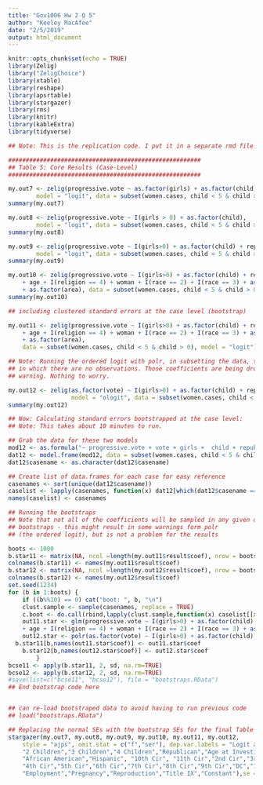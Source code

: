 ```yaml
---
title: "Gov1006 Hw 2 Q 5"
author: "Keeley MacAfee"
date: "2/5/2019"
output: html_document
---
```


```r
knitr::opts_chunk$set(echo = TRUE)
library(Zelig)
library("ZeligChoice")
library(xtable)		
library(reshape)
library(apsrtable)
library(stargazer)
library(rms)
library(knitr)
library(kableExtra)
library(tidyverse)
```

```r
## Note: This is the replication code. I put it in a separate rmd file because it wouldn't knit. I couldn't figure out the error messages and my edits seemed to make things worse, so this is just the replication code. Seems like where I was getting the error was around the bootstrap code. 

#######################################################
## Table 5: Core Results (Case-Level)
#######################################################

my.out7 <- zelig(progressive.vote ~ as.factor(girls) + as.factor(child), 
		model = "logit", data = subset(women.cases, child < 5 & child > 0))
summary(my.out7)

my.out8 <- zelig(progressive.vote ~ I(girls > 0) + as.factor(child), 
		model = "logit", data = subset(women.cases, child < 5 & child > 0))
summary(my.out8)

my.out9 <- zelig(progressive.vote ~ I(girls>0) + as.factor(child) + republican + age + I(religion == 4) + woman + I(race == 2) + I(race ==3) + as.factor(circuit) + as.factor(year), 
		model = "logit", data = subset(women.cases, child < 5 & child > 0))
summary(my.out9)

my.out10 <- zelig(progressive.vote ~ I(girls>0) + as.factor(child) + republican 
	+ age + I(religion == 4) + woman + I(race == 2) + I(race == 3) + as.factor(circuit) + as.factor(year) 
	+ as.factor(area), data = subset(women.cases, child < 5 & child > 0), model = "logit")
summary(my.out10)

## including clustered standard errors at the case level (bootstrap)

my.out11 <- zelig(progressive.vote ~ I(girls>0) + as.factor(child) + republican 
	+ age + I(religion == 4) + woman + I(race == 2) + I(race == 3) + as.factor(circuit) + as.factor(year) 
	+ as.factor(area), 
	data = subset(women.cases, child < 5 & child > 0), model = "logit")

## Note: Running the ordered logit with polr, in subsetting the data, there are some case areas
## in which there are no observations. Those coefficients are being dropped at POLR gives an
## warning. Nothing to worry.

my.out12 <- zelig(as.factor(vote) ~ I(girls>0) + as.factor(child) + republican + age + I(religion == 4) + woman + I(race == 2) + I(race ==3) + as.factor(circuit) + as.factor(year) + as.factor(area), 
                  model = "ologit", data = subset(women.cases, child < 5 & child > 0))
summary(my.out12)

## Now: Calculating standard errors bootstrapped at the case level:
## Note: This takes about 10 minutes to run. 

## Grab the data for these two models
mod12 <- as.formula("~ progressive.vote + vote + girls +  child + republican +race + age + religion + woman + circuit + year + area + casename")
dat12 <- model.frame(mod12, data = subset(women.cases, child < 5 & child > 0))
dat12$casename <- as.character(dat12$casename)

## Create list of data.frames for each case for easy reference
casenames <- sort(unique(dat12$casename))
caselist <- lapply(casenames, function(x) dat12[which(dat12$casename == x),])
names(caselist) <- casenames

## Running the bootstraps
## Note that not all of the coefficients will be sampled in any given of the 
## bootstraps - this might result in some warnings form polr
## (the ordered logit), but is not a problem for the results

boots <- 1000
b.star11 <- matrix(NA, ncol =length(my.out11$result$coef), nrow = boots)
colnames(b.star11) <- names(my.out11$result$coef)
b.star12 <- matrix(NA, ncol =length(my.out12$result$coef), nrow = boots)
colnames(b.star12) <- names(my.out12$result$coef)
set.seed(1234)
for (b in 1:boots) {
	if ((b%%10) == 0) cat("boot: ", b, "\n")
	clust.sample <- sample(casenames, replace = TRUE)
	c.boot <- do.call(rbind,lapply(clust.sample,function(x) caselist[[x]]))
	out11.star <- glm(progressive.vote ~ I(girls>0) + as.factor(child) + republican 
	+ age + I(religion == 4) + woman + I(race == 2) + I(race == 3) + as.factor(circuit) + as.factor(year) + as.factor(area), data = c.boot, family = binomial("logit"))
    out12.star <- polr(as.factor(vote) ~ I(girls>0) + as.factor(child) + republican + age + I(religion == 4) + woman + I(race == 2) + I(race ==3) + as.factor(circuit) + as.factor(year) + as.factor(area), data = c.boot)	
  b.star11[b,names(out11.star$coef)] <- out11.star$coef
	b.star12[b,names(out12.star$coef)] <- out12.star$coef
		}
bcse11 <- apply(b.star11, 2, sd, na.rm=TRUE)		
bcse12 <- apply(b.star12, 2, sd, na.rm=TRUE)		
#save(list=c("bcse11", "bcse12"), file = "bootstraps.RData")
## End bootstrap code here


## can re-load bootstraped data to avoid having to run previous code
## load("bootstraps.RData")

## Replacing the normal SEs with the bootstrap SEs for the final Table 5
stargazer(my.out7, my.out8, my.out9, my.out10, my.out11, my.out12, 
	style = "ajps", omit.stat = c("f","ser"), dep.var.labels = "Logit and ordered logit results, gender cases only. Outcome is whether judge in a case votes in a feminist direction (Columns 1--5) or in a conservative, moderate, or liberal direction (Column 6).  All models include fixed effects for total number of children and Columns 3--6 include circuit and year fixed effects. Column 5 additionally includes standard errors clustered at the case level", covariate.labels = c("1 Girl","2 Girls","3 Girls","At Least 1 Girl",
	"2 Children","3 Children","4 Children","Republican","Age at Investiture","Catholic","Woman",	
	"African American","Hispanic", "10th Cir", "11th Cir","2nd Cir","3rd Cir",
	"4th Cir","5th Cir","6th Cir","7th Cir","8th Cir","9th Cir","DC","1997","1998","1999","2000","2001","2002",
	"Employment","Pregnancy","Reproduction","Title IX","Constant"),se = list(my.out7 = NULL, my.out8 = NULL, my.out8 = NULL, my.out10 = NULL,my.out11 = bcse11, my.out12 = bcse12), digits = 2)
```

